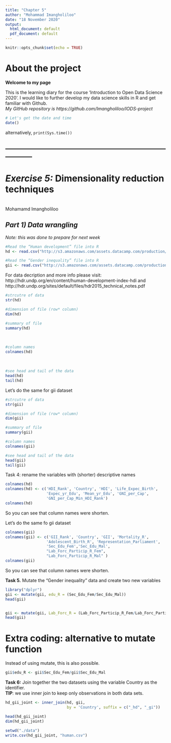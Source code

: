 ```yaml
---
title: "Chapter 5"
author: "Mohammad Imangholiloo"
date: "18 November 2020"
output:
  html_document: default
  pdf_document: default
---
```


```r
knitr::opts_chunk$set(echo = TRUE)
```


# About the project  
**Welcome to my page**  

This is the learning diary for the course 'Introduction to Open Data Science 2020'. I would like to further develop my data science skills in R and get familiar with Github.  
*My GitHub repository is https://github.com/Imangholiloo/IODS-project*

```r
# Let's get the date and time
date()
```
alternatively, `print(Sys.time())`

## ------------------------------------------------------------------------------------  


# *Exercise 5:* **Dimensionality reduction techniques**  
<br>
Mohamamd Imangholiloo  

## *Part 1) Data wrangling*  
*Note: this was done to prepare for next week*  
 
```r
#Read the “Human development” file into R
hd <- read.csv("http://s3.amazonaws.com/assets.datacamp.com/production/course_2218/datasets/human_development.csv", stringsAsFactors = F)

#Read the “Gender inequality” file into R
gii <- read.csv("http://s3.amazonaws.com/assets.datacamp.com/production/course_2218/datasets/gender_inequality.csv", stringsAsFactors = F, na.strings = "..")
```  

For data decription and more info please visit:  
http://hdr.undp.org/en/content/human-development-index-hdi and http://hdr.undp.org/sites/default/files/hdr2015_technical_notes.pdf

```r
#strcutre of data  
str(hd)  

#dimension of file (row* column)  
dim(hd)
```  

```r
#summary of file
summary(hd)
```  

<br>
```r
#column names  
colnames(hd)  
```  
<br>
```r
#see head and tail of the data  
head(hd)  
tail(hd)  
```  

Let's do the same for gii dataset  
```r
#strcutre of data  
str(gii)  

#dimension of file (row* column)  
dim(gii)  

#summary of file
summary(gii)

#column names
colnames(gii)

#see head and tail of the data
head(gii)
tail(gii)
```


Task 4: rename the variables with (shorter) descriptive names  
```r
colnames(hd)
colnames(hd) <- c('HDI_Rank', 'Country', 'HDI', 'Life_Expec_Birth', 
                  'Expec_yr_Edu', 'Mean_yr_Edu', 'GNI_per_Cap', 
                  'GNI_per_Cap_Min_HDI_Rank')
colnames(hd)
```
So you can see that column names were shorten.  


Let's do the same fo gii dataset  

```r
colnames(gii)
colnames(gii) <- c('GII_Rank', 'Country', 'GII', 'Mortality_R', 
                  'Adolescent_Birth_R', 'Representation_Parliament',
                  'Sec_Edu_Fem','Sec_Edu_Mal',
                  "Lab_Forc_Particip_R_Fem",
                  "Lab_Forc_Particip_R_Mal" )
colnames(gii)
```
So you can see that column names were shorten.  




**Task 5.** Mutate the “Gender inequality” data and create two new variables  
```r
library("dplyr")
gii <- mutate(gii, edu_R = (Sec_Edu_Fem/Sec_Edu_Mal))
head(gii)


gii <- mutate(gii, Lab_Forc_R = (Lab_Forc_Particip_R_Fem/Lab_Forc_Particip_R_Mal))
head(gii)
```
# Extra coding: alternative to mutate function  
Instead of using mutate, this is also possible.
```r
gii$edu_R <- gii$Sec_Edu_Fem/gii$Sec_Edu_Mal
```

**Task 6:** Join together the two datasets using the variable Country as the identifier.  
**TIP**: we use inner join to keep only observations in both data sets.  
```r
hd_gii_joint <- inner_join(hd, gii, 
                           by = 'Country', suffix = c("_hd", "_gi"))

head(hd_gii_joint)
dim(hd_gii_joint)

setwd("./data")
write.csv(hd_gii_joint, "human.csv")
```